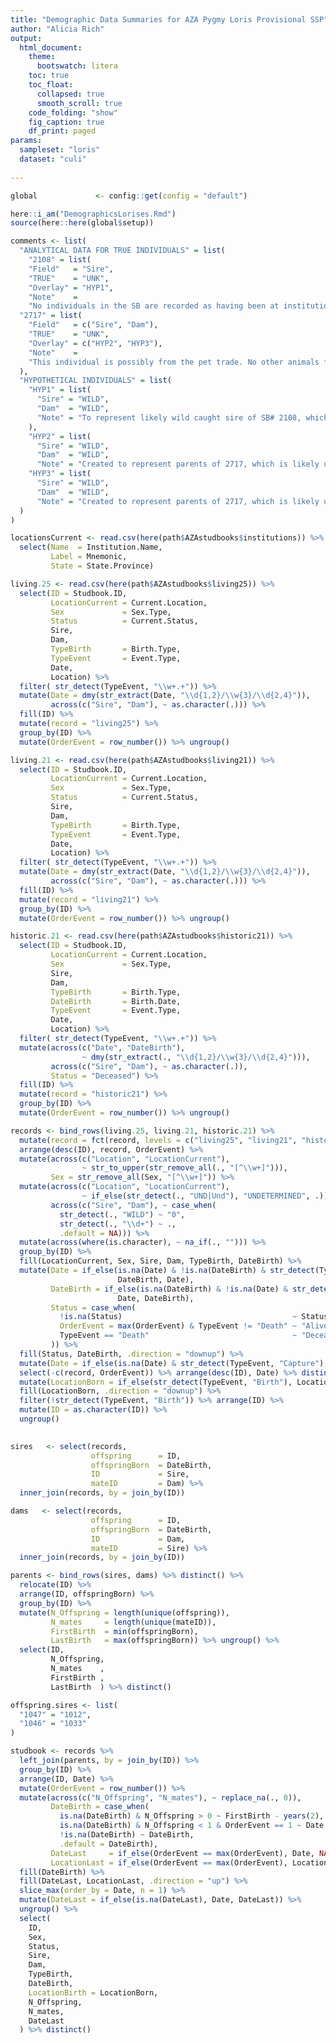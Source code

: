 ```yaml
---
title: "Demographic Data Summaries for AZA Pygmy Loris Provisional SSP"
author: "Alicia Rich"
output:
  html_document:
    theme:
      bootswatch: litera
    toc: true
    toc_float:
      collapsed: true
      smooth_scroll: true
    code_folding: "show"
    fig_caption: true
    df_print: paged
params:
  sampleset: "loris"
  dataset: "culi"
                     
---
```


```r
global             <- config::get(config = "default")

here::i_am("DemographicsLorises.Rmd")
source(here::here(global$setup))
```

```r
comments <- list(
  "ANALYTICAL DATA FOR TRUE INDIVIDUALS" = list(
    "2108" = list(
    "Field"   = "Sire",
    "TRUE"    = "UNK",
    "Overlay" = "HYP1",
    "Note"    = 
    "No individuals in the SB are recorded as having been at institution at which 2108 was born (IRCHEL) other than SB#s 2108 and 2097. Therefore, created and assigned a wild-origin hypothetical sire, which seems reasonable given the birth date of SB# 2108 and the origins of the recorded mother."),
  "2717" = list(
    "Field"   = c("Sire", "Dam"),
    "TRUE"    = "UNK",
    "Overlay" = c("HYP2", "HYP3"),
    "Note"    = 
    "This individual is possibly from the pet trade. No other animals from GREENWICH or VA SAFARI have previously entered the studbook, so the animal is unlikely to be related to any individuals currently in the population. Assumed to have wild (unrelated) origins.")
  ),
  "HYPOTHETICAL INDIVIDUALS" = list(
    "HYP1" = list(
      "Sire" = "WILD",
      "Dam"  = "WILD",
      "Note" = "To represent likely wild caught sire of SB# 2108, which was born at IRCHEL in Switzerland on 4/10/1989."
    ),
    "HYP2" = list(
      "Sire" = "WILD",
      "Dam"  = "WILD",
      "Note" = "Created to represent parents of 2717, which is likely unrelated to the rest of the population due to origin."),
    "HYP3" = list(
      "Sire" = "WILD",
      "Dam"  = "WILD",
      "Note" = "Created to represent parents of 2717, which is likely unrelated to the rest of the population due to origin.")
  )
)
```


```r
locationsCurrent <- read.csv(here(path$AZAstudbooks$institutions)) %>%
  select(Name  = Institution.Name,
         Label = Mnemonic,
         State = State.Province)
```


```r
living.25 <- read.csv(here(path$AZAstudbooks$living25)) %>%
  select(ID = Studbook.ID,
         LocationCurrent = Current.Location,
         Sex             = Sex.Type,
         Status          = Current.Status,
         Sire,
         Dam,
         TypeBirth       = Birth.Type,
         TypeEvent       = Event.Type,
         Date,
         Location) %>%
  filter( str_detect(TypeEvent, "\\w+.+")) %>%
  mutate(Date = dmy(str_extract(Date, "\\d{1,2}/\\w{3}/\\d{2,4}")),
         across(c("Sire", "Dam"), ~ as.character(.))) %>%
  fill(ID) %>%
  mutate(record = "living25") %>%
  group_by(ID) %>%
  mutate(OrderEvent = row_number()) %>% ungroup()

living.21 <- read.csv(here(path$AZAstudbooks$living21)) %>%
  select(ID = Studbook.ID,
         LocationCurrent = Current.Location,
         Sex             = Sex.Type,
         Status          = Current.Status,
         Sire,
         Dam,
         TypeBirth       = Birth.Type,
         TypeEvent       = Event.Type,
         Date,
         Location) %>%
  filter( str_detect(TypeEvent, "\\w+.+")) %>%
  mutate(Date = dmy(str_extract(Date, "\\d{1,2}/\\w{3}/\\d{2,4}")),
         across(c("Sire", "Dam"), ~ as.character(.))) %>%
  fill(ID) %>%
  mutate(record = "living21") %>%
  group_by(ID) %>%
  mutate(OrderEvent = row_number()) %>% ungroup()

historic.21 <- read.csv(here(path$AZAstudbooks$historic21)) %>%
  select(ID = Studbook.ID,
         LocationCurrent = Current.Location,
         Sex             = Sex.Type,
         Sire,
         Dam,
         TypeBirth       = Birth.Type,
         DateBirth       = Birth.Date,
         TypeEvent       = Event.Type,
         Date,
         Location) %>%
  filter( str_detect(TypeEvent, "\\w+.+")) %>%
  mutate(across(c("Date", "DateBirth"),
                ~ dmy(str_extract(., "\\d{1,2}/\\w{3}/\\d{2,4}"))),
         across(c("Sire", "Dam"), ~ as.character(.)),
         Status = "Deceased") %>%
  fill(ID) %>%
  mutate(record = "historic21") %>%
  group_by(ID) %>%
  mutate(OrderEvent = row_number()) %>% ungroup()
```

```r
records <- bind_rows(living.25, living.21, historic.21) %>%
  mutate(record = fct(record, levels = c("living25", "living21", "historic21"))) %>%
  arrange(desc(ID), record, OrderEvent) %>%
  mutate(across(c("Location", "LocationCurrent"), 
                ~ str_to_upper(str_remove_all(., "[^\\w+]"))),
         Sex = str_remove_all(Sex, "[^\\w+]")) %>%
  mutate(across(c("Location", "LocationCurrent"), 
                ~ if_else(str_detect(., "UND|Und"), "UNDETERMINED", .)),
         across(c("Sire", "Dam"), ~ case_when(
           str_detect(., "WILD") ~ "0",
           str_detect(., "\\d+") ~ .,
           .default = NA))) %>%
  mutate(across(where(is.character), ~ na_if(., ""))) %>%
  group_by(ID) %>%
  fill(LocationCurrent, Sex, Sire, Dam, TypeBirth, DateBirth) %>%
  mutate(Date = if_else(is.na(Date) & !is.na(DateBirth) & str_detect(TypeEvent, "Birth"),
                        DateBirth, Date),
         DateBirth = if_else(is.na(DateBirth) & !is.na(Date) & str_detect(TypeEvent, "Birth"),
                        Date, DateBirth),
         Status = case_when(
           !is.na(Status)                                      ~ Status,
           OrderEvent = max(OrderEvent) & TypeEvent != "Death" ~ "Alive",
           TypeEvent == "Death"                                ~ "Deceased"
         )) %>%
  fill(Status, DateBirth, .direction = "downup") %>%
  mutate(Date = if_else(is.na(Date) & str_detect(TypeEvent, "Capture"), DateBirth, Date)) %>%
  select(-c(record, OrderEvent)) %>% arrange(desc(ID), Date) %>% distinct() %>%
  mutate(LocationBorn = if_else(str_detect(TypeEvent, "Birth"), Location, NA)) %>%
  fill(LocationBorn, .direction = "downup") %>%
  filter(!str_detect(TypeEvent, "Birth")) %>% arrange(ID) %>%
  mutate(ID = as.character(ID)) %>%
  ungroup()
  
```

```r
sires   <- select(records,
                  offspring      = ID,
                  offspringBorn  = DateBirth,
                  ID             = Sire,
                  mateID         = Dam) %>%
  inner_join(records, by = join_by(ID))

dams   <- select(records,
                  offspring      = ID,
                  offspringBorn  = DateBirth,
                  ID             = Dam,
                  mateID         = Sire) %>%
  inner_join(records, by = join_by(ID))
```


```r
parents <- bind_rows(sires, dams) %>% distinct() %>%
  relocate(ID) %>%
  arrange(ID, offspringBorn) %>%
  group_by(ID) %>%
  mutate(N_Offspring = length(unique(offspring)),
         N_mates     = length(unique(mateID)),
         FirstBirth  = min(offspringBorn),
         LastBirth   = max(offspringBorn)) %>% ungroup() %>%
  select(ID,
         N_Offspring,
         N_mates    ,
         FirstBirth ,
         LastBirth  ) %>% distinct()
```

```r
offspring.sires <- list(
  "1047" = "1012",
  "1046" = "1033"
)
```


```r
studbook <- records %>%
  left_join(parents, by = join_by(ID)) %>%
  group_by(ID) %>%
  arrange(ID, Date) %>%
  mutate(OrderEvent = row_number()) %>%
  mutate(across(c("N_Offspring", "N_mates"), ~ replace_na(., 0)),
         DateBirth = case_when(
           is.na(DateBirth) & N_Offspring > 0 ~ FirstBirth - years(2), 
           is.na(DateBirth) & N_Offspring < 1 & OrderEvent == 1 ~ Date - years(1),
           !is.na(DateBirth) ~ DateBirth,
           .default = DateBirth),
         DateLast     = if_else(OrderEvent == max(OrderEvent), Date, NA),
         LocationLast = if_else(OrderEvent == max(OrderEvent), Location, NA)) %>%
  fill(DateBirth) %>%
  fill(DateLast, LocationLast, .direction = "up") %>%
  slice_max(order_by = Date, n = 1) %>%
  mutate(DateLast = if_else(is.na(DateLast), Date, DateLast)) %>%
  ungroup() %>%
  select(
    ID,
    Sex,
    Status,
    Sire,
    Dam,
    TypeBirth,
    DateBirth,
    LocationBirth = LocationBorn,
    N_Offspring,
    N_mates,
    DateLast
  ) %>% distinct()
```

